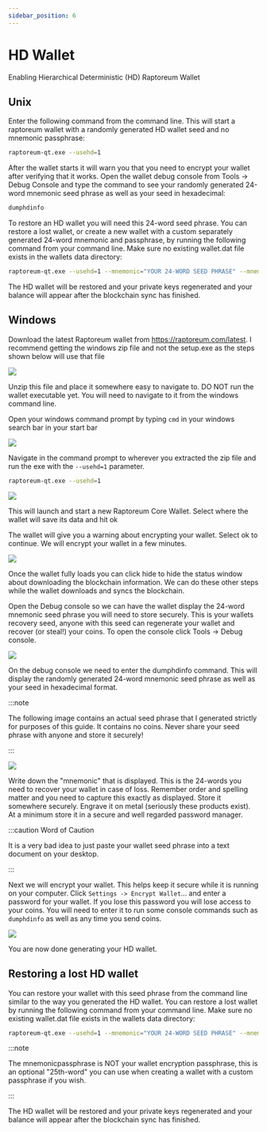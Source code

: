```yaml
---
sidebar_position: 6
---
```


# HD Wallet

Enabling Hierarchical Deterministic (HD) Raptoreum Wallet

## Unix

Enter the following command from the command line. This will start a raptoreum wallet with a randomly generated HD wallet seed and no mnemonic passphrase:

```bash
raptoreum-qt.exe --usehd=1
```

After the wallet starts it will warn you that you need to encrypt your wallet after verifying that it works. Open the wallet debug console from Tools -> Debug Console and type the command to see your randomly generated 24-word mnemonic seed phrase as well as your seed in hexadecimal:

```bash
dumphdinfo
```

To restore an HD wallet you will need this 24-word seed phrase. You can restore a lost wallet, or create a new wallet with a custom separately generated 24-word mnemonic and passphrase, by running the following command from your command line. Make sure no existing wallet.dat file exists in the wallets data directory:

```bash
raptoreum-qt.exe --usehd=1 --mnemonic="YOUR 24-WORD SEED PHRASE" --mnemonicpassphrase="OPTIONAL PASSPHRASE"
```

The HD wallet will be restored and your private keys regenerated and your balance will appear after the blockchain sync has finished.


## Windows

Download the latest Raptoreum wallet from https://raptoreum.com/latest. I recommend getting the windows zip file and not the setup.exe as the steps shown below will use that file

![](./assets/hdwallet1.png)

Unzip this file and place it somewhere easy to navigate to. DO NOT run the wallet executable yet. You will need to navigate to it from the windows command line.

Open your windows command prompt by typing `cmd` in your windows search bar in your start bar

![](./assets/hdwallet2.png)

Navigate in the command prompt to wherever you extracted the zip file and run the exe with the `--usehd=1` parameter.

```bash
raptoreum-qt.exe --usehd=1
```

![](./assets/hdwallet3.png)

This will launch and start a new Raptoreum Core Wallet. Select where the wallet will save its data and hit ok

The wallet will give you a warning about encrypting your wallet. Select ok to continue. We will encrypt your wallet in a few minutes.

![](./assets/hdwallet4.png)

Once the wallet fully loads you can click hide to hide the status window about downloading the blockchain information. We can do these other steps while the wallet downloads and syncs the blockchain.

Open the Debug console so we can have the wallet display the 24-word mnemonic seed phrase you will need to store securely. This is your wallets recovery seed, anyone with this seed can regenerate your wallet and recover (or steal!) your coins. To open the console click Tools -> Debug console.


![](./assets/hdwallet5.png)

On the debug console we need to enter the dumphdinfo command. This will display the randomly generated 24-word mnemonic seed phrase as well as your seed in hexadecimal format.

:::note

The following image contains an actual seed phrase that I generated strictly for purposes of this guide. It contains no coins. Never share your seed phrase with anyone and store it securely!

:::

![](./assets/hdwallet6.png)

Write down the "mnemonic" that is displayed. This is the 24-words you need to recover your wallet in case of loss. Remember order and spelling matter and you need to capture this exactly as displayed. Store it somewhere securely. Engrave it on metal (seriously these products exist). At a minimum store it in a secure and well regarded password manager.

:::caution Word of Caution

It is a very bad idea to just paste your wallet seed phrase into a text document on your desktop.

:::

Next we will encrypt your wallet. This helps keep it secure while it is running on your computer. Click `Settings -> Encrypt Wallet`... and enter a password for your wallet. If you lose this password you will lose access to your coins. You will need to enter it to run some console commands such as `dumphdinfo` as well as any time you send coins.

![](./assets/hdwallet7.png)

You are now done generating your HD wallet.

## Restoring a lost HD wallet

You can restore your wallet with this seed phrase from the command line similar to the way you generated the HD wallet. You can restore a lost wallet by running the following command from your command line. Make sure no existing wallet.dat file exists in the wallets data directory:

```bash
raptoreum-qt.exe --usehd=1 --mnemonic="YOUR 24-WORD SEED PHRASE" --mnemonicpassphrase="OPTIONAL PASSPHRASE"
```

:::note

The mnemonicpassphrase is NOT your wallet encryption passphrase, this is an optional "25th-word" you can use when creating a wallet with a custom passphrase if you wish.

:::

The HD wallet will be restored and your private keys regenerated and your balance will appear after the blockchain sync has finished.